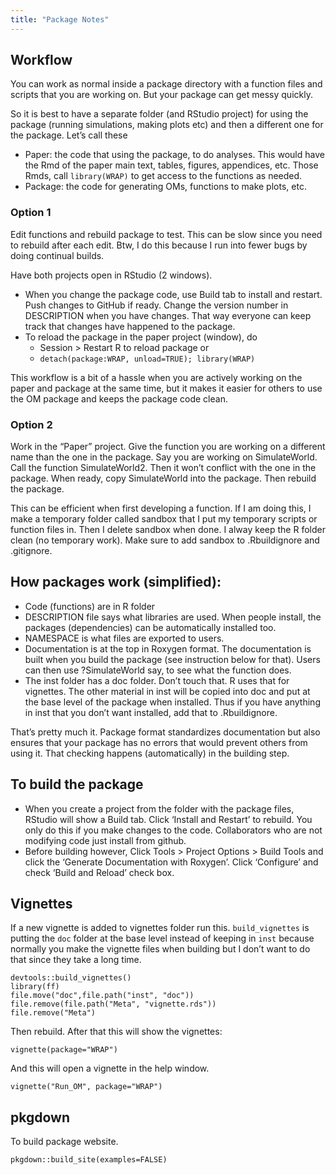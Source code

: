```yaml
---
title: "Package Notes"
---
```


## Workflow

You can work as normal inside a package directory with a function files and scripts that you are working on. But your package can get messy quickly.

So it is best to have a separate folder (and RStudio project) for using the package (running simulations, making plots etc) and then a different one for the package. Let's call these

* Paper: the code that using the package, to do analyses. This would have the Rmd of the paper main text, tables, figures, appendices, etc. Those Rmds, call `library(WRAP)` to get access to the functions as needed.
* Package: the code for generating OMs, functions to make plots, etc.

### Option 1

Edit functions and rebuild package to test. This can be slow since you need to rebuild after each edit. Btw, I do this because I run into fewer bugs by doing continual builds.

Have both projects open in RStudio (2 windows).

* When you change the package code, use Build tab to install and restart. Push changes to GitHub if ready. Change the version number in DESCRIPTION when you have changes. That way everyone can keep track that changes have happened to the package.
* To reload the package in the paper project (window), do 
  * Session > Restart R to reload package or
  * `detach(package:WRAP, unload=TRUE); library(WRAP)`
  
This workflow is a bit of a hassle when you are actively working on the paper and package at the same time, but it makes it easier for others to use the OM package and keeps the package code clean.

### Option 2

Work in the "Paper" project. Give the function you are working on a different name than the one in the package. Say you are working on SimulateWorld. Call the function SimulateWorld2. Then it won't conflict with the one in the package. When ready, copy SimulateWorld into the package. Then rebuild the package.

This can be efficient when first developing a function. If I am doing this, I make a temporary folder called sandbox that I put my temporary scripts or function files in. Then I delete sandbox when done. I alway keep the R folder clean (no temporary work).  Make sure to add sandbox to .Rbuildignore and .gitignore.  


## How packages work (simplified):

* Code (functions) are in R folder
* DESCRIPTION file says what libraries are used. When people install, the packages (dependencies) can be automatically installed too.
* NAMESPACE is what files are exported to users.
* Documentation is at the top in Roxygen format. The documentation is built when you build the package (see instruction below for that). Users can then use ?SimulateWorld say, to see what the function does.
* The inst folder has a doc folder. Don't touch that. R uses that for vignettes. The other material in inst will be copied into doc and put at the base level of the package when installed. Thus if you have anything in inst that you don't want installed, add that to .Rbuildignore.

That's pretty much it.  Package format standardizes documentation but also ensures that your package has no errors that would prevent others from using it. That checking happens (automatically) in the building step.

## To build the package

* When you create a project from the folder with the package files, RStudio will show a Build tab. Click 'Install and Restart' to rebuild. You only do this if you make changes to the code. Collaborators who are not modifying code just install from github.
* Before building however, Click Tools > Project Options > Build Tools and click the 'Generate Documentation with Roxygen'. Click 'Configure' and check 'Build and Reload' check box.

## Vignettes

If a new vignette is added to vignettes folder run this. `build_vignettes` is putting the `doc` folder at the base level instead of keeping in `inst` because normally you make the vignette files when building but I don't want to do that since they take a long time.

```
devtools::build_vignettes()
library(ff)
file.move("doc",file.path("inst", "doc"))
file.remove(file.path("Meta", "vignette.rds"))
file.remove("Meta")
```

Then rebuild.  After that this will show the vignettes:

```
vignette(package="WRAP")
```

And this will open a vignette in the help window.

```
vignette("Run_OM", package="WRAP")
```

## pkgdown

To build package website.

```
pkgdown::build_site(examples=FALSE)
```

